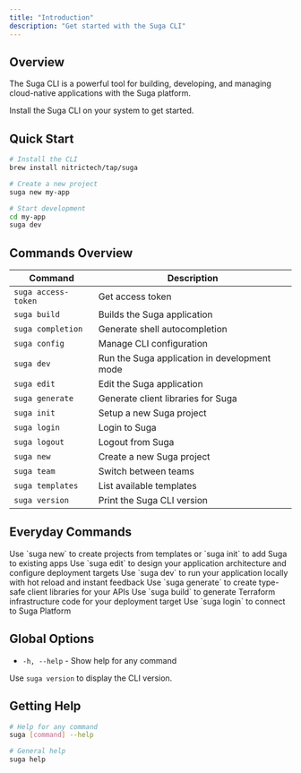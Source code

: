 ```yaml
---
title: "Introduction"
description: "Get started with the Suga CLI"
---
```


## Overview

The Suga CLI is a powerful tool for building, developing, and managing cloud-native applications with the Suga platform.

<Card title="Install Suga CLI" icon="download" href="/installation" horizontal>
  Install the Suga CLI on your system to get started.
</Card>

## Quick Start

```bash
# Install the CLI
brew install nitrictech/tap/suga

# Create a new project
suga new my-app

# Start development
cd my-app
suga dev
```

## Commands Overview

| Command             | Description                                  |
| ------------------- | -------------------------------------------- |
| `suga access-token` | Get access token                             |
| `suga build`        | Builds the Suga application                  |
| `suga completion`   | Generate shell autocompletion                |
| `suga config`       | Manage CLI configuration                     |
| `suga dev`          | Run the Suga application in development mode |
| `suga edit`         | Edit the Suga application                    |
| `suga generate`     | Generate client libraries for Suga           |
| `suga init`         | Setup a new Suga project                     |
| `suga login`        | Login to Suga                                |
| `suga logout`       | Logout from Suga                             |
| `suga new`          | Create a new Suga project                    |
| `suga team`         | Switch between teams                         |
| `suga templates`    | List available templates                     |
| `suga version`      | Print the Suga CLI version                   |

## Everyday Commands

<CardGroup cols={2}>
  <Card title="Create Projects" icon="folder" href="/cli/new">
    Use `suga new` to create projects from templates or `suga init` to add Suga
    to existing apps
  </Card>
  <Card title="Visual Editor" icon="pen-to-square" href="/cli/edit">
    Use `suga edit` to design your application architecture and configure
    deployment targets
  </Card>
  <Card title="Local Development" icon="play" href="/cli/dev">
    Use `suga dev` to run your application locally with hot reload and instant
    feedback
  </Card>
  <Card title="Generate Clients" icon="code" href="/cli/generate">
    Use `suga generate` to create type-safe client libraries for your APIs
  </Card>
  <Card title="Build Terraform" icon="hammer" href="/cli/build">
    Use `suga build` to generate Terraform infrastructure code for your
    deployment target
  </Card>
  <Card title="Team Authentication" icon="key" href="/cli/login">
    Use `suga login` to connect to Suga Platform
  </Card>
</CardGroup>

## Global Options

- `-h, --help` - Show help for any command

Use `suga version` to display the CLI version.

## Getting Help

```bash
# Help for any command
suga [command] --help

# General help
suga help
```
